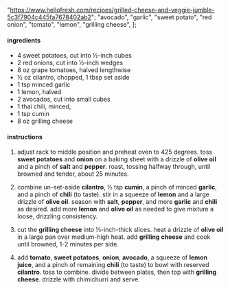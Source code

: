   "https://www.hellofresh.com/recipes/grilled-cheese-and-veggie-jumble-5c3f7904c445fa7678402ab2";
  "avocado",
  "garlic",
  "sweet potato",
  "red onion",
  "tomato",
  "lemon",
  "grilling cheese",
];

#### ingredients

- 4 sweet potatoes, cut into ½-inch cubes
- 2 red onions, cut into ½-inch wedges
- 8 oz grape tomatoes, halved lengthwise
- ½ oz cilantro, chopped, 1 tbsp set aside
- 1 tsp minced garlic
- 1 lemon, halved
- 2 avocados, cut into small cubes
- 1 thai chili, minced,
- 1 tsp cumin
- 8 oz grilling cheese

#### instructions

1. adjust rack to middle position and preheat oven to 425 degrees. toss **sweet potatoes** and **onion** on a baking sheet with a drizzle of **olive oil** and a pinch of **salt** and **pepper**. roast, tossing halfway through, until browned and tender, about 25 minutes.

2. combine un-set-aside **cilantro**, ½ tsp **cumin**, a pinch of minced **garlic**, and a pinch of **chili** (to taste). stir in a squeeze of **lemon** and a large drizzle of **olive oil**. season with **salt**, **pepper**, and more **garlic** and **chili** as desired. add more **lemon** and **olive oil** as needed to give mixture a loose, drizzling consistency.

3. cut the **grilling cheese** into ⅓-inch-thick slices. heat a drizzle of **olive oil** in a large pan over medium-high heat. add **grilling cheese** and cook until browned, 1-2 minutes per side.

4. add **tomato**, **sweet potatoes**, **onion**, **avocado**, a squeeze of **lemon juice**, and a pinch of remaining **chili** (to taste) to bowl with reserved **cilantro**. toss to combine. divide between plates, then top with **grilling cheese**. drizzle with chimichurri and serve.
